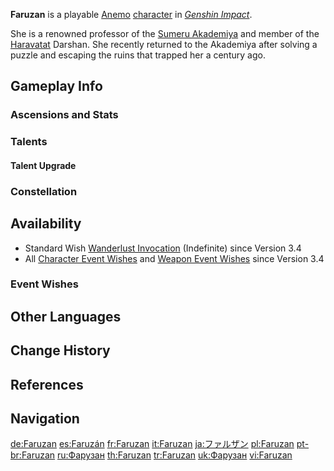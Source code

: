 {{CharacterTabs}}
{{Character Infobox
|image            = <gallery>
Faruzan Card.png|Card
Character Faruzan Full Wish.png|Wish
Character Faruzan Game.png|In-Game
</gallery>

<!--Playable Character Information-->
|type             = Playable
|quality           = 4
|weapon           = Bow
|element          = Anemo

<!--Character Information-->
|name             = Faruzan
|birthday         = August 20th
|constellation    = Flosculi Implexi
|region           = Sumeru
|affiliation      = Haravatat
|dish             = Traditionally-Made Charcoal-Baked Ajilenakh Cake
|obtain           = [[Wishes]]
|releaseDate      = 2022-12-07

<!--Titles-->
|title            = Enigmatic Machinist
|title2           = Haravatat Household Name

<!--Voice Actors, refer to [[Genshin Impact Wiki:Manual of Style]] for the references-->
|voiceEN          = [[imdb:nm9548844|Chandni Parekh]]<ref name="character EN/JP">Twitter: [https://twitter.com/GenshinImpact/status/1596129412625436678 EN & JP VA Announcement]</ref>
|voiceCN          = [https://zh.moegirl.org.cn/zh-tw/%E9%98%8E%E8%90%8C%E8%90%8C Yan Mengmeng ({{zh|阎萌萌}})]<ref>Bilibili: [https://www.bilibili.com/video/BV12K411975v {{zh|《原神》3.3版本PV：「六入尽明，诸相皆无」}}] (Video Description)</ref>
|voiceJP          = {{w|Yui Horie|Horie Yui ({{ja|堀江 由衣}})}}<ref name="character EN/JP"/>
|voiceKR          = {{w|ko:김유림_(성우)|Kim You-rim ({{ko|김유림}})}}<ref>Twitter: [https://twitter.com/genshinimpactkr/status/1599714537112014849 KR VA Announcement]</ref>
}}
'''Faruzan''' is a playable [[Anemo]] [[character]] in ''[[Genshin Impact]]''.

She is a renowned professor of the [[Sumeru Akademiya]] and member of the [[Haravatat]] Darshan. She recently returned to the Akademiya after solving a puzzle and escaping the ruins that trapped her a century ago.

==Gameplay Info==
===Ascensions and Stats===
{{Character Ascensions and Stats}}

===Talents===
{{Talent Table}}

====Talent Upgrade====
{{Talent Upgrade}}

===Constellation===
{{Constellation Table}}

==Availability==
* Standard Wish [[Wanderlust Invocation]] (Indefinite) since Version 3.4
* All [[Character Event Wishes]] and [[Weapon Event Wishes]] since Version 3.4

===Event Wishes===
{{Featured}}

==Other Languages==
{{Other Languages
|default_hidden = 1
|en      = Faruzan
|zhs     = 珐露珊
|zhs_rm  = Fàlùshān
|zht     = 琺露珊
|zht_rm  = Fàlùshān
|ja      = ファルザン
|ja_rm   = Faruzan
|ko      = 파루잔
|ko_rm   = Parujan
|es      = Faruzán
|fr      = Faruzan
|ru      = Фарузан
|th      = Faruzan
|vi      = Faruzan
|de      = Faruzan
|id      = Faruzan
|pt      = Faruzan
|it      = Faruzan
|tr      = Faruzan
}}

==Change History==
{{Change History|3.3|introduced = 3.0}}

==References==
{{Reflist}}

==Navigation==
{{Character Navbox}}

[[de:Faruzan]]
[[es:Faruzán]]
[[fr:Faruzan]]
[[it:Faruzan]]
[[ja:ファルザン]]
[[pl:Faruzan]]
[[pt-br:Faruzan]]
[[ru:Фарузан]]
[[th:Faruzan]]
[[tr:Faruzan]]
[[uk:Фарузан]]
[[vi:Faruzan]]